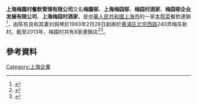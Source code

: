'''上海梅園村餐飲管理有限公司'''又名'''梅園邨'''、'''上海梅园邨'''、'''梅园村酒家'''、'''梅园邨企业发展有限公司'''、'''上海梅园村酒家'''，是[[中華人民共和國|中華人民共和國]][[上海市|上海市]]的一家[[本帮菜|本帮菜]]餐飲連鎖<ref>{{cite news |title=上海梅园邨 |url=http://qikan.chaoxing.com/detail_38502727e7500f26e02a6fa799022ef484b3660b24938c831921b0a3ea255101fc1cf1fbb4666ae621d04326e998209225ad4cde9cd783097b1c06832034450f140d7c50a4ea878d87650fab6a10540f20b88c6e534e6905ff2392838a1740b562b48ce5ed91eb52adfd43ad95f43916 |publisher=《中国烹饪》 2008年第10期 P123页}}</ref>，由陈有良和其妻刘佩琴於1993年2月28日創辦於[[黄浦区|黄浦区]][[北京西路_(上海)|北京西路]]240弄梅东新村。截至2013年，梅園村共有8家連鎖店<ref>{{cite news |title=名不虚传 梅园村：记上海梅园村餐饮管理有限公司 |url=http://qikan.chaoxing.com/detail_38502727e7500f261213d7406ce30ddd85d8a1bdae7925f31921b0a3ea255101fc1cf1fbb4666ae6cda9a244970ae53189413b4dbbcb051fe47f312c32caf497b3d51e89dfe9d49e30dd52de2c30804320b88c6e534e6905ff2392838a1740b562b48ce5ed91eb52adfd43ad95f43916 |publisher=《食品与生活》 2013年第10期 P34-35页}}</ref><ref>{{cite news |title=梅园邨企业发展有限公司 |url=http://qikan.chaoxing.com/detail_38502727e7500f26c626735ec9e4e80e663d554a9e1b67dd1921b0a3ea255101fc1cf1fbb4666ae6ccc26633685d9341df7ab7d617e057f7e1401b56f98a83584acfe8c6cbb36c526ee742447820420720b88c6e534e6905ff2392838a1740b511270bb1d955dcf1adfd43ad95f43916 |publisher=《现代领导》 2005年第9期 PF0003页}}</ref>。

== 參考資料 ==
{{Reflist|2}}

[[Category:上海企業|Category:上海企業]]
